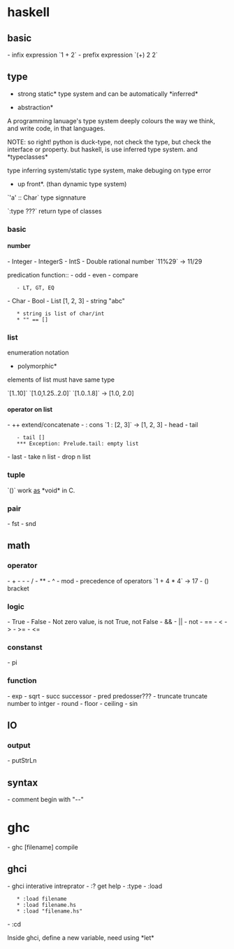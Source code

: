 = haskell =
== basic ==
- infix expression
`1 + 2`
- prefix expression
`(+) 2 2`

== type ==
*strong static* type system and can be automatically *inferred*

*abstraction*

A programming lanuage's type system deeply colours the way we think, and write
code, in that languages.

NOTE:
so right!
python is duck-type, not check the type, but check the interface or property.
but haskell, is use inferred type system. and *typeclasses*

type inferring system/static type system, make debuging on type error
*up front*. (than dynamic type system)

`'a' :: Char`
type signnature

`:type ???`
return type of classes

=== basic ===
==== number ====
- Integer
- IntegerS
- IntS
- Double
rational number
`11%29` -> 11/29

predication function::
- odd
- even
- compare
    - LT, GT, EQ


- Char
- Bool
- List          [1, 2, 3]
- string        "abc"
    * string is list of char/int
    * "" == []
=== list ===
enumeration notation

*polymorphic*

elements of list must have same type

`[1..10]`
`[1.0,1.25..2.0]`
`[1.0..1.8]` -> [1.0, 2.0]

==== operator on list ====
- ++            extend/concatenate
- :             cons        `1 : [2, 3]` -> [1, 2, 3]
- head
- tail
    - tail []
    *** Exception: Prelude.tail: empty list
- last
- take n list
- drop n list

=== tuple ===
`()` work [[as]] *void* in C.

=== pair ===
- fst
- snd
== math ==
=== operator ===
- +
- -
- /
- **
- ^
- mod
- precedence of operators
`1 + 4 * 4` -> 17
- () bracket
=== logic ===
- True
- False
- Not zero value, is not True, not False
- &&
- ||
- not
- ==
- <
- >
- >=
- <=

=== constanst ===
- pi
=== function ===
- exp
- sqrt
- succ      successor
- pred      predosser???
- truncate  truncate number to intger
- round
- floor
- ceiling
- sin

== IO ==
=== output ===
- putStrLn

== syntax ==
- comment       begin with "--"

= ghc =
- ghc [filename]    compile
== ghci ==
- ghci              interative intreprator
- :?                get help
- :type
- :load
    * :load filename
    * :load filename.hs
    * :load "filename.hs"
- :cd

Inside ghci, define a new variable, need using *let*
